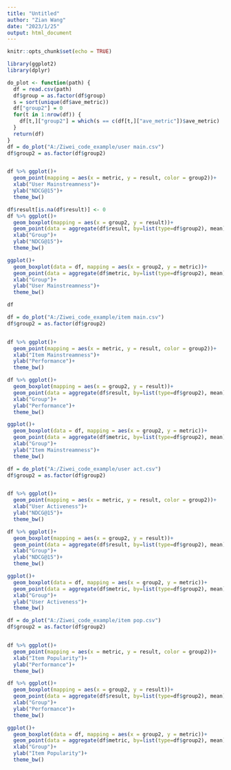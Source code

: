 ```yaml
---
title: "Untitled"
author: "Zian Wang"
date: "2023/1/25"
output: html_document
---
```


```r
knitr::opts_chunk$set(echo = TRUE)
```

```r
library(ggplot2)
library(dplyr)
```

```r
do_plot <- function(path) {
  df = read.csv(path)
  df$group = as.factor(df$group)
  s = sort(unique(df$ave_metric))
  df["group2"] = 0
  for(t in 1:nrow(df)) {
    df[t,]["group2"] = which(s == c(df[t,]["ave_metric"])$ave_metric)
  }
  return(df)
}
df = do_plot("A:/Ziwei_code_example/user main.csv")
df$group2 = as.factor(df$group2)


df %>% ggplot()+
  geom_point(mapping = aes(x = metric, y = result, color = group2))+
  xlab("User Mainstreamness")+
  ylab("NDCG@15")+
  theme_bw()

df$result[is.na(df$result)] <- 0
df %>% ggplot()+
  geom_boxplot(mapping = aes(x = group2, y = result))+
  geom_point(data = aggregate(df$result, by=list(type=df$group2), mean), mapping = aes(x = type, y = x), color = "red")+
  xlab("Group")+
  ylab("NDCG@15")+
  theme_bw()

ggplot()+
  geom_boxplot(data = df, mapping = aes(x = group2, y = metric))+
  geom_point(data = aggregate(df$metric, by=list(type=df$group2), mean), mapping = aes(x = type, y = x), color = "red")+
  xlab("Group")+
  ylab("User Mainstreamness")+
  theme_bw()
```

```r
df
```

```r
df = do_plot("A:/Ziwei_code_example/item main.csv")
df$group2 = as.factor(df$group2)


df %>% ggplot()+
  geom_point(mapping = aes(x = metric, y = result, color = group2))+
  xlab("Item Mainstreamness")+
  ylab("Performance")+
  theme_bw()

df %>% ggplot()+
  geom_boxplot(mapping = aes(x = group2, y = result))+
  geom_point(data = aggregate(df$result, by=list(type=df$group2), mean), mapping = aes(x = type, y = x), color = "red")+
  xlab("Group")+
  ylab("Performance")+
  theme_bw()

ggplot()+
  geom_boxplot(data = df, mapping = aes(x = group2, y = metric))+
  geom_point(data = aggregate(df$metric, by=list(type=df$group2), mean), mapping = aes(x = type, y = x), color = "red")+
  xlab("Group")+
  ylab("Item Mainstreamness")+
  theme_bw()
```

```r
df = do_plot("A:/Ziwei_code_example/user act.csv")
df$group2 = as.factor(df$group2)


df %>% ggplot()+
  geom_point(mapping = aes(x = metric, y = result, color = group2))+
  xlab("User Activeness")+
  ylab("NDCG@15")+
  theme_bw()

df %>% ggplot()+
  geom_boxplot(mapping = aes(x = group2, y = result))+
  geom_point(data = aggregate(df$result, by=list(type=df$group2), mean), mapping = aes(x = type, y = x), color = "red")+
  xlab("Group")+
  ylab("NDCG@15")+
  theme_bw()

ggplot()+
  geom_boxplot(data = df, mapping = aes(x = group2, y = metric))+
  geom_point(data = aggregate(df$metric, by=list(type=df$group2), mean), mapping = aes(x = type, y = x), color = "red")+
  xlab("Group")+
  ylab("User Activeness")+
  theme_bw()
```

```r
df = do_plot("A:/Ziwei_code_example/item pop.csv")
df$group2 = as.factor(df$group2)


df %>% ggplot()+
  geom_point(mapping = aes(x = metric, y = result, color = group2))+
  xlab("Item Popularity")+
  ylab("Performance")+
  theme_bw()

df %>% ggplot()+
  geom_boxplot(mapping = aes(x = group2, y = result))+
  geom_point(data = aggregate(df$result, by=list(type=df$group2), mean), mapping = aes(x = type, y = x), color = "red")+
  xlab("Group")+
  ylab("Performance")+
  theme_bw()

ggplot()+
  geom_boxplot(data = df, mapping = aes(x = group2, y = metric))+
  geom_point(data = aggregate(df$metric, by=list(type=df$group2), mean), mapping = aes(x = type, y = x), color = "red")+
  xlab("Group")+
  ylab("Item Popularity")+
  theme_bw()
```

```r

```

